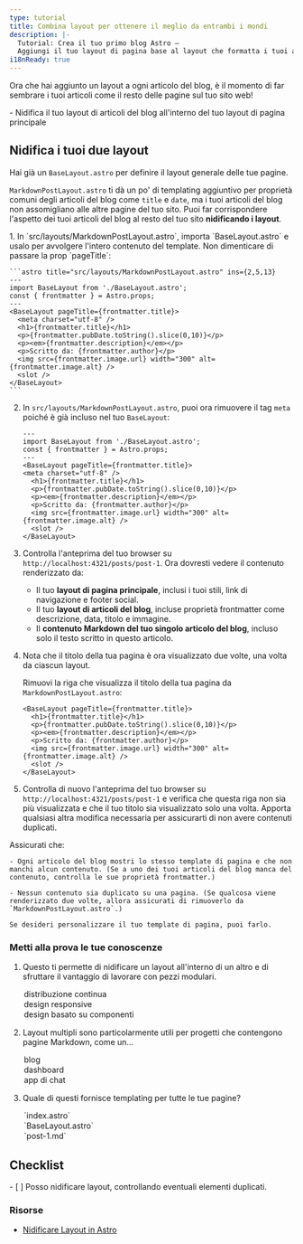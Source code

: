 ```yaml
---
type: tutorial
title: Combina layout per ottenere il meglio da entrambi i mondi
description: |-
  Tutorial: Crea il tuo primo blog Astro —
  Aggiungi il tuo layout di pagina base al layout che formatta i tuoi articoli del blog
i18nReady: true
---
```


Ora che hai aggiunto un layout a ogni articolo del blog, è il momento di far sembrare i tuoi articoli come il resto delle pagine sul tuo sito web!

<PreCheck>
  - Nidifica il tuo layout di articoli del blog all'interno del tuo layout di pagina principale
</PreCheck>

## Nidifica i tuoi due layout

Hai già un `BaseLayout.astro` per definire il layout generale delle tue pagine.

`MarkdownPostLayout.astro` ti dà un po' di templating aggiuntivo per proprietà comuni degli articoli del blog come `title` e `date`, ma i tuoi articoli del blog non assomigliano alle altre pagine del tuo sito. Puoi far corrispondere l'aspetto dei tuoi articoli del blog al resto del tuo sito **nidificando i layout**.

<Steps>
1. In `src/layouts/MarkdownPostLayout.astro`, importa `BaseLayout.astro` e usalo per avvolgere l'intero contenuto del template. Non dimenticare di passare la prop `pageTitle`:

    ```astro title="src/layouts/MarkdownPostLayout.astro" ins={2,5,13}
    ---
    import BaseLayout from './BaseLayout.astro';
    const { frontmatter } = Astro.props;
    ---
    <BaseLayout pageTitle={frontmatter.title}>
      <meta charset="utf-8" />
      <h1>{frontmatter.title}</h1>
      <p>{frontmatter.pubDate.toString().slice(0,10)}</p>
      <p><em>{frontmatter.description}</em></p>
      <p>Scritto da: {frontmatter.author}</p>
      <img src={frontmatter.image.url} width="300" alt={frontmatter.image.alt} />
      <slot />
    </BaseLayout>
    ```

2. In `src/layouts/MarkdownPostLayout.astro`, puoi ora rimuovere il tag `meta` poiché è già incluso nel tuo `BaseLayout`:

    ```astro title="src/layouts/MarkdownPostLayout.astro" del={6}
    ---
    import BaseLayout from './BaseLayout.astro';
    const { frontmatter } = Astro.props;
    ---
    <BaseLayout pageTitle={frontmatter.title}>
    <meta charset="utf-8" />
      <h1>{frontmatter.title}</h1>
      <p>{frontmatter.pubDate.toString().slice(0,10)}</p>
      <p><em>{frontmatter.description}</em></p>
      <p>Scritto da: {frontmatter.author}</p>
      <img src={frontmatter.image.url} width="300" alt={frontmatter.image.alt} />
      <slot />
    </BaseLayout>
    ```

3. Controlla l'anteprima del tuo browser su `http://localhost:4321/posts/post-1`. Ora dovresti vedere il contenuto renderizzato da:

    - Il tuo **layout di pagina principale**, inclusi i tuoi stili, link di navigazione e footer social.
    - Il tuo **layout di articoli del blog**, incluse proprietà frontmatter come descrizione, data, titolo e immagine.
    - Il **contenuto Markdown del tuo singolo articolo del blog**, incluso solo il testo scritto in questo articolo.

4. Nota che il titolo della tua pagina è ora visualizzato due volte, una volta da ciascun layout.

    Rimuovi la riga che visualizza il titolo della tua pagina da `MarkdownPostLayout.astro`:

    ```astro title="src/layouts/MarkdownPostLayout.astro" del={2}
    <BaseLayout pageTitle={frontmatter.title}>
      <h1>{frontmatter.title}</h1>
      <p>{frontmatter.pubDate.toString().slice(0,10)}</p>
      <p><em>{frontmatter.description}</em></p>
      <p>Scritto da: {frontmatter.author}</p>
      <img src={frontmatter.image.url} width="300" alt={frontmatter.image.alt} />
      <slot />
    </BaseLayout>
    ```

5. Controlla di nuovo l'anteprima del tuo browser su `http://localhost:4321/posts/post-1` e verifica che questa riga non sia più visualizzata e che il tuo titolo sia visualizzato solo una volta. Apporta qualsiasi altra modifica necessaria per assicurarti di non avere contenuti duplicati.
</Steps>


  Assicurati che:

    - Ogni articolo del blog mostri lo stesso template di pagina e che non manchi alcun contenuto. (Se a uno dei tuoi articoli del blog manca del contenuto, controlla le sue proprietà frontmatter.)

    - Nessun contenuto sia duplicato su una pagina. (Se qualcosa viene renderizzato due volte, allora assicurati di rimuoverlo da `MarkdownPostLayout.astro`.)

    Se desideri personalizzare il tuo template di pagina, puoi farlo.



<Box icon="question-mark">

### Metti alla prova le tue conoscenze

1. Questo ti permette di nidificare un layout all'interno di un altro e di sfruttare il vantaggio di lavorare con pezzi modulari.

    <MultipleChoice>
      <Option>
        distribuzione continua
      </Option>
      <Option>
        design responsive
      </Option>
      <Option isCorrect>
        design basato su componenti
      </Option>
    </MultipleChoice>

2. Layout multipli sono particolarmente utili per progetti che contengono pagine Markdown, come un...

    <MultipleChoice>
      <Option isCorrect>
        blog
      </Option>
      <Option>
        dashboard
      </Option>
      <Option>
        app di chat
      </Option>
    </MultipleChoice>

3. Quale di questi fornisce templating per tutte le tue pagine?

    <MultipleChoice>
      <Option>
        `index.astro`
      </Option>
      <Option isCorrect>
        `BaseLayout.astro`
      </Option>
      <Option>
        `post-1.md`
      </Option>
    </MultipleChoice>
</Box>

<Box icon="check-list">

## Checklist

<Checklist>
- [ ] Posso nidificare layout, controllando eventuali elementi duplicati.
</Checklist>
</Box>

### Risorse

- [Nidificare Layout in Astro](/it/basics/layouts/#inserire-layour-uno-nellaltro)
